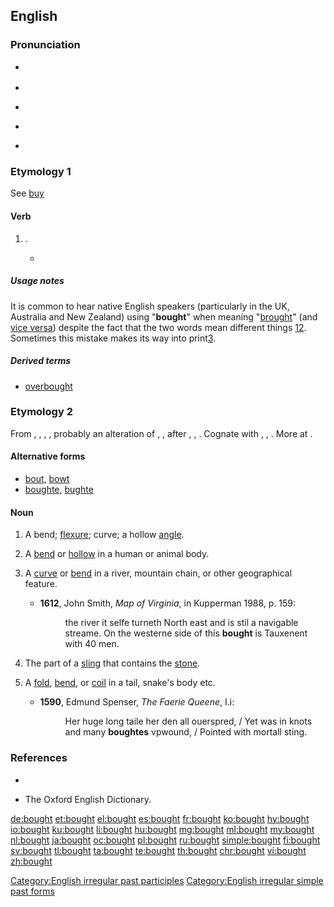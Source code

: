 ==English==

===Pronunciation===
* {{a|RP}} {{IPA|/bɔːt/|lang=en}}
* {{rhymes|ɔːt|lang=en}}
* {{a|GenAm}} {{IPA|/bɔt/|lang=en}}
* {{a|cot-caught|Northern Cities Vowel Shift}} {{IPA|/bɑt/|lang=en}}
* {{audio|en-us-bought.ogg|Audio (US)|lang=en}}

===Etymology 1===
See [[buy]]

====Verb====
{{head|en}}

# {{en-past of|buy}}.
#* {{quote-magazine|title=No hiding place
|date=2013-05-25|volume=407|issue=8837|page=74|magazine={{w|The Economist}}
|url=http://www.economist.com/news/science-and-technology/21578357-plan-assess-peoples-personal-characteristics-their-twitter-streams-no
|passage=In America alone, people spent $170 billion on “direct marketing”—junk mail of both the physical and electronic varieties—last year. Yet of those who received unsolicited adverts through the post, only 3% '''bought''' anything as a result. If the bumf arrived electronically, the take-up rate was 0.1%. And for online adverts the “conversion” into sales was a minuscule 0.01%.}}
#: {{usex|She '''bought''' an expensive bag last week.|lang=en}}
#: {{usex|People have '''bought''' gas masks.|lang=en}}
#: {{usex|Our products can be '''bought''' at your local store.|lang=en}}

=====Usage notes=====
It is common to hear native English speakers (particularly in the UK, Australia and New Zealand) using "'''bought'''" when meaning "[[brought]]" (and [[vice versa]]) despite the fact that the two words mean different things [http://wordconstructions.com.au/blog/2008/10/bought-or-brought/][http://www.beedictionary.com/common-errors/bought_vs_brought]. Sometimes this mistake makes its way into print[http://thehoopla.com.au/relinquished/].

=====Derived terms=====
* [[overbought]]

===Etymology 2===
From {{etyl|enm|en}} {{term|bought|lang=enm}}, {{term|bowght|lang=enm}}, {{term|bouȝt|lang=enm}}, {{m|enm|*buȝt}}, probably an alteration of {{etyl|enm|en}} {{term|bight|lang=enm}}, {{term|biȝt|lang=enm}}, {{term|byȝt||bend, bight|lang=enm}} after {{etyl|enm|en}} {{term|bowen|lang=enm}}, {{term|buwen|lang=enm}}, {{term|buȝen||to bow, bend|lang=enm}}. Cognate with {{etyl|sco|-}} {{term|boucht|lang=sco}}, {{term|bucht|lang=sco}}, {{term|bout||bend|lang=sco}}. More at {{l/en|bight}}.

====Alternative forms====
* [[bout]], [[bowt]]
* [[boughte]], [[bughte]]

====Noun====
{{en-noun}}

# {{context|obsolete|lang=en}} A bend; [[flexure]]; curve; a hollow [[angle]].
# {{context|obsolete|lang=en}} A [[bend]] or [[hollow]] in a human or animal body.
# {{context|obsolete|lang=en}} A [[curve]] or [[bend]] in a river, mountain chain, or other geographical feature.
#* '''1612''', John Smith, ''Map of Virginia'', in Kupperman 1988, p. 159:
#*: the river it selfe turneth North east and is stil a navigable streame. On the westerne side of this '''bought''' is Tauxenent with 40 men.
# {{context|obsolete|lang=en}} The part of a [[sling]] that contains the [[stone]].
# {{context|obsolete|lang=en}} A [[fold]], [[bend]], or [[coil]] in a tail, snake's body etc.
#* '''1590''', Edmund Spenser, ''The Faerie Queene'', I.i:
#*: Her huge long taile her den all ouerspred, / Yet was in knots and many '''boughtes''' vpwound, / Pointed with mortall sting.

===References===
* {{R:Webster 1913}}<br>
* The Oxford English Dictionary.

[[Category:English irregular past participles]]
[[Category:English irregular simple past forms]]

[[de:bought]]
[[et:bought]]
[[el:bought]]
[[es:bought]]
[[fr:bought]]
[[ko:bought]]
[[hy:bought]]
[[io:bought]]
[[ku:bought]]
[[li:bought]]
[[hu:bought]]
[[mg:bought]]
[[ml:bought]]
[[my:bought]]
[[nl:bought]]
[[ja:bought]]
[[oc:bought]]
[[pl:bought]]
[[ru:bought]]
[[simple:bought]]
[[fi:bought]]
[[sv:bought]]
[[tl:bought]]
[[ta:bought]]
[[te:bought]]
[[th:bought]]
[[chr:bought]]
[[vi:bought]]
[[zh:bought]]